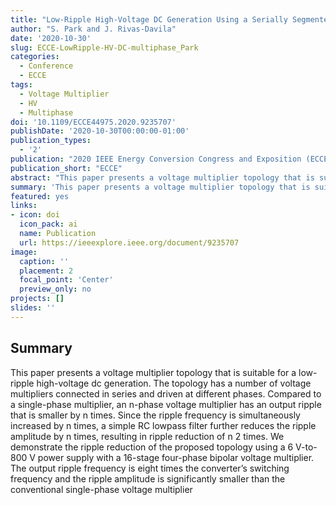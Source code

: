 ```yaml
---
title: "Low-Ripple High-Voltage DC Generation Using a Serially Segmented Multiphase Voltage Multiplier"
author: "S. Park and J. Rivas-Davila"
date: '2020-10-30'
slug: ECCE-LowRipple-HV-DC-multiphase_Park
categories:
  - Conference
  - ECCE
tags: 
  - Voltage Multiplier
  - HV
  - Multiphase
doi: '10.1109/ECCE44975.2020.9235707'
publishDate: '2020-10-30T00:00:00-01:00'
publication_types:
  - '2'
publication: "2020 IEEE Energy Conversion Congress and Exposition (ECCE)"
publication_short: "ECCE"
abstract: "This paper presents a voltage multiplier topology that is suitable for a low-ripple high-voltage dc generation. The topology has a number of voltage multipliers connected in series and driven at different phases. Compared to a single-phase multiplier, an n-phase voltage multiplier has an output ripple that is smaller by n times. Since the ripple frequency is simultaneously increased by n times, a simple RC lowpass filter further reduces the ripple amplitude by n times, resulting in ripple reduction of n 2 times. We demonstrate the ripple reduction of the proposed topology using a 6 V-to-800 V power supply with a 16-stage four-phase bipolar voltage multiplier. The output ripple frequency is eight times the converter's switching frequency and the ripple amplitude is significantly smaller than the conventional single-phase voltage multiplier"
summary: 'This paper presents a voltage multiplier topology that is suitable for a low-ripple high-voltage dc generation. The topology has a number of voltage multipliers connected in series and driven at different phases. Compared to a single-phase multiplier, an n-phase voltage multiplier has an output ripple that is smaller by n times. We demonstrate the ripple reduction of the proposed topology using a 6 V-to-800 V power supply with a 16-stage four-phase bipolar voltage multiplier. The output ripple frequency is eight times the converter''s switching frequency and the ripple amplitude is significantly smaller than the conventional single-phase voltage multiplier'
featured: yes
links:
- icon: doi
  icon_pack: ai
  name: Publication
  url: https://ieeexplore.ieee.org/document/9235707
image:
  caption: ''
  placement: 2
  focal_point: 'Center'
  preview_only: no
projects: []
slides: ''
---
```


## Summary

This paper presents a voltage multiplier topology that is suitable for a low-ripple high-voltage dc generation. The topology has a number of voltage multipliers connected in series and driven at different phases. Compared to a single-phase multiplier, an n-phase voltage multiplier has an output ripple that is smaller by n times. Since the ripple frequency is simultaneously increased by n times, a simple RC lowpass filter further reduces the ripple amplitude by n times, resulting in ripple reduction of n 2 times. We demonstrate the ripple reduction of the proposed topology using a 6 V-to-800 V power supply with a 16-stage four-phase bipolar voltage multiplier. The output ripple frequency is eight times the converter's switching frequency and the ripple amplitude is significantly smaller than the conventional single-phase voltage multiplier
